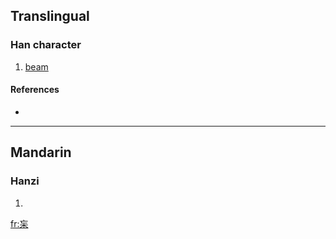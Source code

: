 ==Translingual==

===Han character===
{{Han char|rn=75|rad=木|as=03|sn=7|four=0090<sub>4</sub>|canj=卜女木 (YVD)}}

# [[beam]]

====References====
* {{Han ref|kx=0512.020|dkj=14470|dj=0897.060|hdz=21161.110|uh=6757|ud=26455|bh=A841|bd=43073}}

----

==Mandarin==

===Hanzi===
{{cmn-hanzi|pin=[[máng]] ([[mang2]])|wg=mang<sup>2</sup>}}

# {{defn|Mandarin|sort=木03}}

[[fr:杗]]